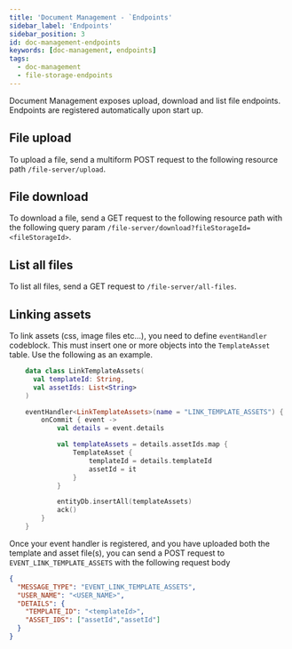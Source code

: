 ```yaml
---
title: 'Document Management - `Endpoints'
sidebar_label: 'Endpoints'
sidebar_position: 3
id: doc-management-endpoints
keywords: [doc-management, endpoints]
tags:
  - doc-management
  - file-storage-endpoints
---
```



Document Management exposes upload, download and list file endpoints. Endpoints are registered automatically upon start up.

## File upload

To upload a file, send a multiform POST request to the following resource path `/file-server/upload`.


## File download

To download a file, send a GET request to the following resource path with the following query param `/file-server/download?fileStorageId=<fileStorageId>`.


## List all files

To list all files, send a GET request to `/file-server/all-files`.


## Linking assets

To link assets (css, image files etc...), you need to define `eventHandler` codeblock. This must insert one or more objects into the `TemplateAsset` table. Use the following as an example.

```kotlin
    data class LinkTemplateAssets(
      val templateId: String,
      val assetIds: List<String>
    )

    eventHandler<LinkTemplateAssets>(name = "LINK_TEMPLATE_ASSETS") {
        onCommit { event ->
            val details = event.details

            val templateAssets = details.assetIds.map {
                TemplateAsset {
                    templateId = details.templateId
                    assetId = it
                }
            }

            entityDb.insertAll(templateAssets)
            ack()
        }
    }
```

Once your event handler is registered, and you have uploaded both the template and asset file(s), you can send a POST request to `EVENT_LINK_TEMPLATE_ASSETS` with the following request body

```json
{
  "MESSAGE_TYPE": "EVENT_LINK_TEMPLATE_ASSETS",
  "USER_NAME": "<USER_NAME>",
  "DETAILS": {
    "TEMPLATE_ID": "<templateId>",
    "ASSET_IDS": ["assetId","assetId"]
  }
}
```